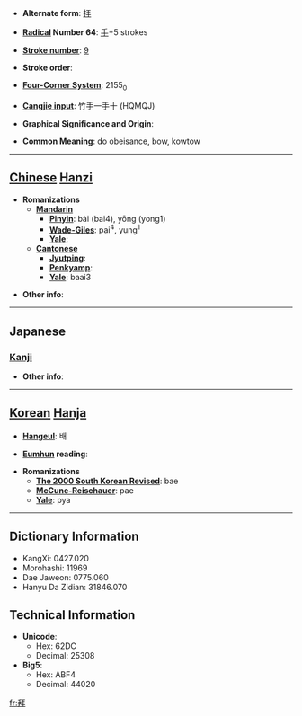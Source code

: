 * '''Alternate form''': [[拝]]

* '''[[Wiktionary:Chinese radical index| Radical]] Number 64''': [[Wiktionary:Chinese radical index 手|手]]+5 strokes

* '''[[Wiktionary:Chinese total strokes index|Stroke number]]''': [[Wiktionary:Chinese total strokes index 9|9]]

* '''Stroke order''': 

* '''[[Wiktionary:Chinese four corner index|Four-Corner System]]''': 2155<sub>0</sub>

* '''[[Wiktionary:Chinese Cangjie index|Cangjie input]]''': 竹手一手十 (HQMQJ)

* '''Graphical Significance and Origin''': 

* '''Common Meaning''': do obeisance, bow, kowtow

----

== [[Chinese]] [[Hanzi]] ==

* '''Romanizations'''
** '''[[Mandarin]]'''
*** '''[[Pinyin]]''': bài (bai4), yōng (yong1)
*** '''[[Wade-Giles]]''': pai<sup>4</sup>, yung<sup>1</sup>
*** '''[[Yale]]''': 
** '''[[Cantonese]]'''
*** '''[[Jyutping]]''':
*** '''[[Penkyamp]]''': 
*** '''[[Yale]]''': baai3

* '''Other info''': 

----

==Japanese==
===[[Kanji]]===
{{kanji|on readings=[[はい]] (hai)
|kun readings=[[おがむ]] (ogamu)
}}

* '''Other info''':  

----

== [[Korean]] [[Hanja]] ==

* '''[[Hangeul]]''': 배

* '''[[Eumhun]] reading''': 

* '''Romanizations'''
** '''[[The 2000 South Korean Revised Romanization|The 2000 South Korean Revised]]''': bae
** '''[[McCune-Reischauer]]''': pae
** '''[[Yale]]''': pya

----

== Dictionary Information ==

* KangXi: 0427.020
* Morohashi: 11969
* Dae Jaweon: 0775.060
* Hanyu Da Zidian: 31846.070

== Technical Information ==

* '''Unicode''':
** Hex: 62DC
** Decimal: 25308
* '''Big5''':
** Hex: ABF4
** Decimal: 44020

[[fr:拜]]